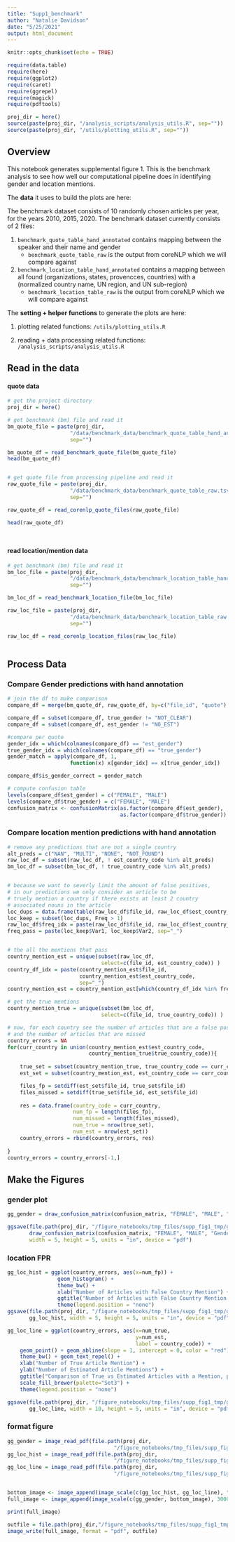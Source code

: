 ```yaml
---
title: "Supp1_benchmark"
author: "Natalie Davidson"
date: "5/25/2021"
output: html_document
---
```


```r
knitr::opts_chunk$set(echo = TRUE)

require(data.table)
require(here)
require(ggplot2)
require(caret)
require(ggrepel)
require(magick)
require(pdftools)

proj_dir = here()
source(paste(proj_dir, "/analysis_scripts/analysis_utils.R", sep=""))
source(paste(proj_dir, "/utils/plotting_utils.R", sep=""))


```


## Overview

This notebook generates supplemental figure 1.
This is the benchmark analysis to see how well our computational pipeline does in identifying gender and location mentions.



The **data** it uses to build the plots are here:

The benchmark dataset consists of 10 randomly chosen articles per year, for the years 2010, 2015, 2020.
The benchmark dataset currently consists of 2 files:

1) `benchmark_quote_table_hand_annotated` contains mapping between the speaker and their name and gender
    + `benchmark_quote_table_raw` is the output from coreNLP which we will compare against
2) `benchmark_location_table_hand_annotated` contains a mapping between all found (organizations, states, provencces, countries) with a (normalized country name, UN region, and UN sub-region)
    + `benchmark_location_table_raw` is the output from coreNLP which we will compare against




The **setting + helper functions** to generate the plots are here:

1. plotting related functions: `/utils/plotting_utils.R`

2. reading + data processing related functions: `/analysis_scripts/analysis_utils.R`




## Read in the data

#### quote data
```r


# get the project directory
proj_dir = here()

# get benchmark (bm) file and read it
bm_quote_file = paste(proj_dir, 
                    "/data/benchmark_data/benchmark_quote_table_hand_annotated.tsv", 
                    sep="")

bm_quote_df = read_benchmark_quote_file(bm_quote_file)
head(bm_quote_df)


# get quote file from processing pipeline and read it
raw_quote_file = paste(proj_dir, 
                    "/data/benchmark_data/benchmark_quote_table_raw.tsv", 
                    sep="")

raw_quote_df = read_corenlp_quote_files(raw_quote_file)

head(raw_quote_df)




```


#### read location/mention data
```r


# get benchmark (bm) file and read it
bm_loc_file = paste(proj_dir, 
                    "/data/benchmark_data/benchmark_location_table_hand_annotated.tsv", 
                    sep="")

bm_loc_df = read_benchmark_location_file(bm_loc_file)

raw_loc_file = paste(proj_dir, 
                    "/data/benchmark_data/benchmark_location_table_raw.tsv", 
                    sep="")

raw_loc_df = read_corenlp_location_files(raw_loc_file)



```

## Process Data


### Compare Gender predictions with hand annotation

```r

# join the df to make comparison
compare_df = merge(bm_quote_df, raw_quote_df, by=c("file_id", "quote"), all.x=T)

compare_df = subset(compare_df, true_gender != "NOT_CLEAR")
compare_df = subset(compare_df, est_gender != "NO_EST")

#compare per quote
gender_idx = which(colnames(compare_df) == "est_gender")
true_gender_idx = which(colnames(compare_df) == "true_gender")
gender_match = apply(compare_df, 1, 
                    function(x) x[gender_idx] == x[true_gender_idx]) 

compare_df$is_gender_correct = gender_match

# compute confusion table
levels(compare_df$est_gender) = c("FEMALE", "MALE")
levels(compare_df$true_gender) = c("FEMALE", "MALE")
confusion_matrix <- confusionMatrix(as.factor(compare_df$est_gender),
                                    as.factor(compare_df$true_gender))


```


### Compare location mention predictions with hand annotation

```r

# remove any predictions that are not a single country
alt_preds = c("NAN", "MULTI", "NONE", "NOT_FOUND")
raw_loc_df = subset(raw_loc_df, ! est_country_code %in% alt_preds)
bm_loc_df = subset(bm_loc_df, ! true_country_code %in% alt_preds)


# because we want to severly limit the amount of false positives,
# in our predictions we only consider an article to be 
# truely mention a country if there exists at least 2 country 
# associated nouns in the article
loc_dups = data.frame(table(raw_loc_df$file_id, raw_loc_df$est_country_code))
loc_keep = subset(loc_dups, Freq > 1)
raw_loc_df$freq_idx = paste(raw_loc_df$file_id, raw_loc_df$est_country_code, sep="_")
freq_pass = paste(loc_keep$Var1, loc_keep$Var2, sep="_")


# the all the mentions that pass
country_mention_est = unique(subset(raw_loc_df, 
                              select=c(file_id, est_country_code)) )
country_df_idx = paste(country_mention_est$file_id, 
                       country_mention_est$est_country_code, 
                       sep="_")
country_mention_est = country_mention_est[which(country_df_idx %in% freq_pass),]

# get the true mentions
country_mention_true = unique(subset(bm_loc_df, 
                              select=c(file_id, true_country_code)) )

# now, for each country see the number of articles that are a false positive
# and the number of articles that are missed
country_errors = NA
for(curr_country in union(country_mention_est$est_country_code,
                          country_mention_true$true_country_code)){
    
    true_set = subset(country_mention_true, true_country_code == curr_country)
    est_set = subset(country_mention_est, est_country_code == curr_country)

    files_fp = setdiff(est_set$file_id, true_set$file_id)
    files_missed = setdiff(true_set$file_id, est_set$file_id)
    
    res = data.frame(country_code = curr_country,
                     num_fp = length(files_fp),
                     num_missed = length(files_missed),
                     num_true = nrow(true_set),
                     num_est = nrow(est_set))
    country_errors = rbind(country_errors, res)
    
}
country_errors = country_errors[-1,]

```


## Make the Figures

### gender plot 

```r

gg_gender = draw_confusion_matrix(confusion_matrix, "FEMALE", "MALE", "Gender prediction Conf. Matr.")

ggsave(file.path(proj_dir, "/figure_notebooks/tmp_files/supp_fig1_tmp/gg_gender.pdf"),
       draw_confusion_matrix(confusion_matrix, "FEMALE", "MALE", "Gender prediction Conf. Matr."),
       width = 5, height = 5, units = "in", device = "pdf")

```

### location FPR 

```r

gg_loc_hist = ggplot(country_errors, aes(x=num_fp)) +
                geom_histogram() +
                theme_bw() + 
                xlab("Number of Articles with False Country Mention") +
                ggtitle("Number of Articles with False Country Mention in Benchmark") + 
                theme(legend.position = "none")
ggsave(file.path(proj_dir, "/figure_notebooks/tmp_files/supp_fig1_tmp/gg_loc_hist.pdf"),
       gg_loc_hist, width = 5, height = 5, units = "in", device = "pdf")

gg_loc_line = ggplot(country_errors, aes(x=num_true, 
                                         y=num_est, 
                                         label = country_code)) +
    geom_point() + geom_abline(slope = 1, intercept = 0, color = "red") +
    theme_bw() + geom_text_repel() + 
    xlab("Number of True Article Mention") + 
    ylab("Number of Estimated Article Mentions") +
    ggtitle("Comparison of True vs Estimated Articles with a Mention, per Country") + 
    scale_fill_brewer(palette="Set3") +
    theme(legend.position = "none")

ggsave(file.path(proj_dir, "/figure_notebooks/tmp_files/supp_fig1_tmp/gg_loc_line.pdf"),
       gg_loc_line, width = 10, height = 5, units = "in", device = "pdf")

```


### format figure

```r


gg_gender = image_read_pdf(file.path(proj_dir,
                                  "/figure_notebooks/tmp_files/supp_fig1_tmp/gg_gender.pdf"))
gg_loc_hist = image_read_pdf(file.path(proj_dir,
                                  "/figure_notebooks/tmp_files/supp_fig1_tmp/gg_loc_hist.pdf"))
gg_loc_line = image_read_pdf(file.path(proj_dir,
                                  "/figure_notebooks/tmp_files/supp_fig1_tmp/gg_loc_line.pdf"))


bottom_image <- image_append(image_scale(c(gg_loc_hist, gg_loc_line), "x500"), stack = FALSE)
full_image <- image_append(image_scale(c(gg_gender, bottom_image), 3000), stack = TRUE)

print(full_image)

outfile = file.path(proj_dir,"/figure_notebooks/tmp_files/supp_fig1_tmp/supp_fig1.pdf")
image_write(full_image, format = "pdf", outfile)

```
